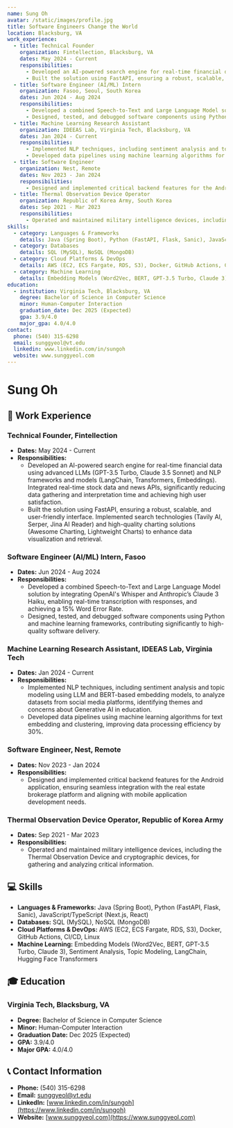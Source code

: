 ```yaml
---
name: Sung Oh
avatar: /static/images/profile.jpg
title: Software Engineers Change the World
location: Blacksburg, VA
work_experience:
  - title: Technical Founder
    organization: Fintellection, Blacksburg, VA
    dates: May 2024 - Current
    responsibilities:
      - Developed an AI-powered search engine for real-time financial data using advanced LLMs (GPT-3.5 Turbo, Claude 3.5 Sonnet) and NLP frameworks and models (LangChain, Transformers, Embeddings). Integrated real-time stock data and news APIs, significantly reducing data gathering and interpretation time and achieving high user satisfaction.
      - Built the solution using FastAPI, ensuring a robust, scalable, and user-friendly interface. Implemented search technologies (Tavily AI, Serper, Jina AI Reader) and high-quality charting solutions (Awesome Charting, Lightweight Charts) to enhance data visualization and retrieval.
  - title: Software Engineer (AI/ML) Intern
    organization: Fasoo, Seoul, South Korea
    dates: Jun 2024 - Aug 2024
    responsibilities:
      - Developed a combined Speech-to-Text and Large Language Model solution by integrating OpenAI's Whisper and Anthropic’s Claude 3 Haiku, enabling real-time transcription with responses, and achieving a 15% Word Error Rate.
      - Designed, tested, and debugged software components using Python and machine learning frameworks, contributing significantly to high-quality software delivery.
  - title: Machine Learning Research Assistant
    organization: IDEEAS Lab, Virginia Tech, Blacksburg, VA
    dates: Jan 2024 - Current
    responsibilities:
      - Implemented NLP techniques, including sentiment analysis and topic modeling using LLM and BERT-based embedding models, to analyze datasets from social media platforms, identifying themes and concerns about Generative AI in education.
      - Developed data pipelines using machine learning algorithms for text embedding and clustering, improving data processing efficiency by 30%.
  - title: Software Engineer
    organization: Nest, Remote
    dates: Nov 2023 - Jan 2024
    responsibilities:
      - Designed and implemented critical backend features for the Android application, ensuring seamless integration with the real estate brokerage platform and aligning with mobile application development needs.
  - title: Thermal Observation Device Operator
    organization: Republic of Korea Army, South Korea
    dates: Sep 2021 - Mar 2023
    responsibilities:
      - Operated and maintained military intelligence devices, including the Thermal Observation Device and cryptographic devices, for gathering and analyzing critical information.
skills:
  - category: Languages & Frameworks
    details: Java (Spring Boot), Python (FastAPI, Flask, Sanic), JavaScript/TypeScript (Next.js, React)
  - category: Databases
    details: SQL (MySQL), NoSQL (MongoDB)
  - category: Cloud Platforms & DevOps
    details: AWS (EC2, ECS Fargate, RDS, S3), Docker, GitHub Actions, CI/CD, Linux
  - category: Machine Learning
    details: Embedding Models (Word2Vec, BERT, GPT-3.5 Turbo, Claude 3), Sentiment Analysis, Topic Modeling, LangChain, Hugging Face Transformers
education:
  - institution: Virginia Tech, Blacksburg, VA
    degree: Bachelor of Science in Computer Science
    minor: Human-Computer Interaction
    graduation_date: Dec 2025 (Expected)
    gpa: 3.9/4.0
    major_gpa: 4.0/4.0
contact: 
  phone: (540) 315-6298
  email: sunggyeol@vt.edu
  linkedin: www.linkedin.com/in/sungoh
  website: www.sunggyeol.com
---
```


# Sung Oh

## 👔 Work Experience
### Technical Founder, Fintellection
- **Dates:** May 2024 - Current
- **Responsibilities:**
  - Developed an AI-powered search engine for real-time financial data using advanced LLMs (GPT-3.5 Turbo, Claude 3.5 Sonnet) and NLP frameworks and models (LangChain, Transformers, Embeddings). Integrated real-time stock data and news APIs, significantly reducing data gathering and interpretation time and achieving high user satisfaction.
  - Built the solution using FastAPI, ensuring a robust, scalable, and user-friendly interface. Implemented search technologies (Tavily AI, Serper, Jina AI Reader) and high-quality charting solutions (Awesome Charting, Lightweight Charts) to enhance data visualization and retrieval.

### Software Engineer (AI/ML) Intern, Fasoo
- **Dates:** Jun 2024 - Aug 2024
- **Responsibilities:**
  - Developed a combined Speech-to-Text and Large Language Model solution by integrating OpenAI's Whisper and Anthropic’s Claude 3 Haiku, enabling real-time transcription with responses, and achieving a 15% Word Error Rate.
  - Designed, tested, and debugged software components using Python and machine learning frameworks, contributing significantly to high-quality software delivery.

### Machine Learning Research Assistant, IDEEAS Lab, Virginia Tech
- **Dates:** Jan 2024 - Current
- **Responsibilities:**
  - Implemented NLP techniques, including sentiment analysis and topic modeling using LLM and BERT-based embedding models, to analyze datasets from social media platforms, identifying themes and concerns about Generative AI in education.
  - Developed data pipelines using machine learning algorithms for text embedding and clustering, improving data processing efficiency by 30%.

### Software Engineer, Nest, Remote
- **Dates:** Nov 2023 - Jan 2024
- **Responsibilities:**
  - Designed and implemented critical backend features for the Android application, ensuring seamless integration with the real estate brokerage platform and aligning with mobile application development needs.

### Thermal Observation Device Operator, Republic of Korea Army
- **Dates:** Sep 2021 - Mar 2023
- **Responsibilities:**
  - Operated and maintained military intelligence devices, including the Thermal Observation Device and cryptographic devices, for gathering and analyzing critical information.

## 💻 Skills
- **Languages & Frameworks:** Java (Spring Boot), Python (FastAPI, Flask, Sanic), JavaScript/TypeScript (Next.js, React)
- **Databases:** SQL (MySQL), NoSQL (MongoDB)
- **Cloud Platforms & DevOps:** AWS (EC2, ECS Fargate, RDS, S3), Docker, GitHub Actions, CI/CD, Linux
- **Machine Learning:** Embedding Models (Word2Vec, BERT, GPT-3.5 Turbo, Claude 3), Sentiment Analysis, Topic Modeling, LangChain, Hugging Face Transformers

## 🎓 Education
### Virginia Tech, Blacksburg, VA
- **Degree:** Bachelor of Science in Computer Science
- **Minor:** Human-Computer Interaction
- **Graduation Date:** Dec 2025 (Expected)
- **GPA:** 3.9/4.0
- **Major GPA:** 4.0/4.0

## 📞 Contact Information
- **Phone:** (540) 315-6298
- **Email:** sunggyeol@vt.edu
- **LinkedIn:** [www.linkedin.com/in/sungoh](https://www.linkedin.com/in/sungoh)
- **Website:** [www.sunggyeol.com](https://www.sunggyeol.com)
